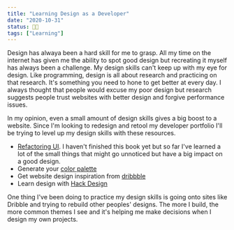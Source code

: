 ```yaml
---
title: "Learning Design as a Developer"
date: "2020-10-31"
status: 👩‍🌾
tags: ["Learning"]
---
```


Design has alwaya been a hard skill for me to grasp. All my time on the internet has given me the ability to spot good design but recreating it myself has always been a challenge. My design skills can't keep up with my eye for design. Like programming, design is all about research and practicing on that research. It's something you need to hone to get better at every day. I always thought that people would excuse my poor design but research suggests people trust websites with better design and forgive performance issues.

In my opinion, even a small amount of design skills gives a big boost to a website. Since I'm looking to redesign and retool my developer portfolio I'll be trying to level up my design skills with these resources.

- [Refactoring UI](https://refactoringui.com/). I haven't finished this book yet but so far I've learned a lot of the small things that might go unnoticed but have a big impact on a good design.
- Generate your [color palette](https://coolors.co/)
- Get website design inspiration from [dribbble](https://dribbble.com/shots/popular/web-design)
- Learn design with [Hack Design](https://hackdesign.org/)

One thing I've been doing to practice my design skills is going onto sites like Dribble and trying to rebuild other peoples' designs. The more I build, the more common themes I see and it's helping me make decisions when I design my own projects. 